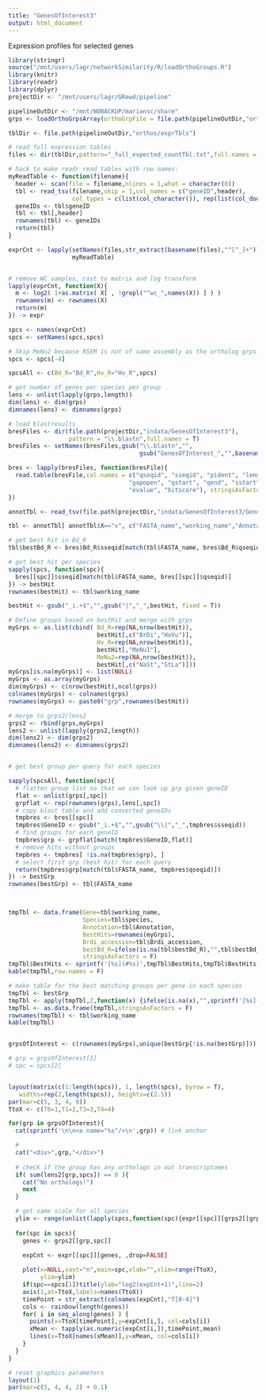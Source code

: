 ```yaml
---
title: "GenesOfInterest3"
output: html_document
---
```



Expression profiles for selected genes

```r
library(stringr)
source("/mnt/users/lagr/networkSimilarity/R/loadOrthoGroups.R")
library(knitr)
library(readr)
library(dplyr)
projectDir <- "/mnt/users/lagr/GRewd/pipeline"
```


```r
pipelineOutDir <- "/mnt/NOBACKUP/mariansc/share"
grps <- loadOrthoGrpsArray(orthoGrpFile = file.path(pipelineOutDir,"orthos/orthoMCL/groups.txt"))

tblDir <- file.path(pipelineOutDir,"orthos/exprTbls")

# read full expression tables
files <- dir(tblDir,pattern="_full_expected_countTbl.txt",full.names = T)

# hack to make readr read tables with row names:
myReadTable <- function(filename){
  header <- scan(file = filename,nlines = 1,what = character(0))
  tbl <- read_tsv(filename,skip = 1,col_names = c("geneID",header),
                  col_types = c(list(col_character()), rep(list(col_double()),length(header)) ))
  geneIDs <- tbl$geneID
  tbl <- tbl[,header]
  rownames(tbl) <- geneIDs
  return(tbl)
}

exprCnt <- lapply(setNames(files,str_extract(basename(files),"^[^_]+")), 
                  myReadTable)


# remove WC samples, cast to matrix and log transform
lapply(exprCnt, function(X){
  m <- log2( 1+as.matrix( X[ , !grepl("^wc_",names(X)) ] ) )
  rownames(m) <- rownames(X)
  return(m)
}) -> expr

spcs <- names(exprCnt)
spcs <- setNames(spcs,spcs)

# Skip MeNu2 because RSEM is not of same assembly as the ortholog grps!!!
spcs <- spcs[-4]

spcsAll <- c(Bd_R="Bd_R",Hv_R="Hv_R",spcs)

# get number of genes per species per group
lens <- unlist(lapply(grps,length))
dim(lens) <- dim(grps)
dimnames(lens) <- dimnames(grps)

```


```r

# load blastresults
bresFiles <- dir(file.path(projectDir,"indata/GenesOfInterest3"),
                 pattern = "\\.blastn",full.names = T)
bresFiles <- setNames(bresFiles,gsub("\\.blastn","",
                                     gsub("GenesOfInterest_","",basename(bresFiles))))

bres <- lapply(bresFiles, function(bresFile){
  read.table(bresFile,col.names = c("qseqid", "sseqid", "pident", "length", "mismatch",
                                  "gapopen", "qstart", "qend", "sstart", "send",
                                  "evalue", "bitscore"), stringsAsFactors= F)
})

annotTbl <- read_tsv(file.path(projectDir,"indata/GenesOfInterest3/GenesOfInterest.txt"))

tbl <- annotTbl[ annotTbl$X=="x", c("FASTA_name","working_name","Annotation","Brdi_accession","species")]

# get best hit in Bd_R
tbl$bestBd_R <- bres$Bd_R$sseqid[match(tbl$FASTA_name, bres$Bd_R$qseqid)]

# get best hit per species
sapply(spcs, function(spc){
  bres[[spc]]$sseqid[match(tbl$FASTA_name, bres[[spc]]$qseqid)]
}) -> bestHit
rownames(bestHit) <- tbl$working_name

bestHit <- gsub("_i.+$","",gsub("|","_",bestHit, fixed = T))

# Define groups based on bestHit and merge with grps
myGrps <- as.list(cbind( Bd_R=rep(NA,nrow(bestHit)),
                         bestHit[,c("BrDi","HoVu")],
                         Hv_R=rep(NA,nrow(bestHit)),
                         bestHit[,"MeNu1"],
                         MeNu2=rep(NA,nrow(bestHit)),
                         bestHit[,c("NaSt","StLa")]))
myGrps[is.na(myGrps)] <- list(NULL)
myGrps <- as.array(myGrps)
dim(myGrps) <- c(nrow(bestHit),ncol(grps))
colnames(myGrps) <- colnames(grps)
rownames(myGrps) <- paste0("grp",rownames(bestHit))

# merge to grps2/lens2
grps2 <- rbind(grps,myGrps)
lens2 <- unlist(lapply(grps2,length))
dim(lens2) <- dim(grps2)
dimnames(lens2) <- dimnames(grps2)


# get best group per query for each species

sapply(spcsAll, function(spc){
  # flatten group list so that we can look up grp given geneID
  flat <- unlist(grps[,spc])
  grpflat <- rep(rownames(grps),lens[,spc])
  # copy blast table and add converted geneIDs
  tmpbres <- bres[[spc]]
  tmpbres$GeneID <- gsub("_i.+$","",gsub("\\|","_",tmpbres$sseqid))
  # find groups for each geneID
  tmpbres$grp <- grpflat[match(tmpbres$GeneID,flat)]
  # remove hits without groups
  tmpbres <- tmpbres[ !is.na(tmpbres$grp), ]
  # select first grp (best hit) for each query
  return(tmpbres$grp[match(tbl$FASTA_name, tmpbres$qseqid)])
}) -> bestGrp
rownames(bestGrp) <- tbl$FASTA_name



tmpTbl <- data.frame(Gene=tbl$working_name,
                     Species=tbl$species,
                     Annotation=tbl$Annotation,
                     BestHits=rownames(myGrps),
                     Brdi_accession=tbl$Brdi_accession,
                     bestBd_R=ifelse(is.na(tbl$bestBd_R),"",tbl$bestBd_R),
                     stringsAsFactors = F)
tmpTbl$BestHits <- sprintf('[%s](#%s)',tmpTbl$BestHits,tmpTbl$BestHits) # link to plot
kable(tmpTbl,row.names = F)

# make table for the best matching groups per gene in each species
tmpTbl <- bestGrp
tmpTbl <- apply(tmpTbl,2,function(x) {ifelse(is.na(x),"",sprintf('[%s](#%s)',x,x))})
tmpTbl <- as.data.frame(tmpTbl,stringsAsFactors = F)
rownames(tmpTbl) <- tbl$working_name
kable(tmpTbl)


grpsOfInterest <- c(rownames(myGrps),unique(bestGrp[!is.na(bestGrp)]))

```




```r


# grp = grpsOfInterest[1]
# spc = spcs[2]


layout(matrix(c(1:length(spcs)), 1, length(spcs), byrow = T),
   widths=rep(2,length(spcs)), heights=c(2.5))
par(mar=c(5, 3, 4, 0))
TtoX <- c(T0=1,T1=2,T3=3,T4=4)

for(grp in grpsOfInterest){
  cat(sprintf('\n\n<a name="%s"/>\n',grp)) # link anchor

  #
  cat("<div>",grp,"</div>")
  
  # check if the group has any orthologs in out transcriptomes
  if( sum(lens2[grp,spcs]) == 0 ){
    cat("No orthologs!")
    next
  }

  # get same scale for all species
  ylim <- range(unlist(lapply(spcs,function(spc){expr[[spc]][grps2[[grp,spc]],]})))
    
  for(spc in spcs){
    genes <- grps2[[grp,spc]]
    
    expCnt <- expr[[spc]][genes, ,drop=FALSE]

    plot(x=NULL,xaxt="n",main=spc,xlab="",xlim=range(TtoX),
         ylim=ylim)
    if(spc==spcs[1])title(ylab="log2(expCnt+1)",line=2)
    axis(1,at=TtoX,labels=names(TtoX)) 
    timePoint = str_extract(colnames(expCnt),"T[0-4]")
    cols <- rainbow(length(genes))
    for( i in seq_along(genes) ) {
      points(x=TtoX[timePoint],y=expCnt[i,], col=cols[i])
      xMean <- tapply(as.numeric(expCnt[i,]),timePoint,mean)
      lines(x=TtoX[names(xMean)],y=xMean, col=cols[i])
    }
  }
}

# reset graphics parameters
layout(1)
par(mar=c(5, 4, 4, 2) + 0.1)

```


